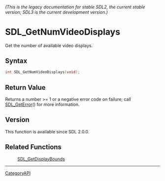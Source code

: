 ====== (This is the legacy documentation for stable SDL2, the current stable version; SDL3 is the current development version.) ======
= SDL_GetNumVideoDisplays =

Get the number of available video displays.

== Syntax ==

<syntaxhighlight lang='c'>
int SDL_GetNumVideoDisplays(void);
</syntaxhighlight>

== Return Value ==

Returns a number >= 1 or a negative error code on failure; call
[[SDL_GetError]]() for more information.

== Version ==

This function is available since SDL 2.0.0.

== Related Functions ==

:[[SDL_GetDisplayBounds]]

----
[[CategoryAPI]]


